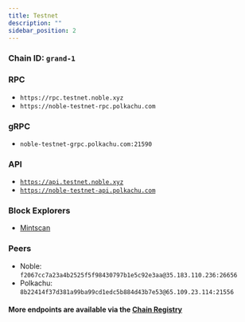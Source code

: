 ```yaml
---
title: Testnet
description: ""
sidebar_position: 2
---
```


### Chain ID: `grand-1`

### RPC
- `https://rpc.testnet.noble.xyz`
- `https://noble-testnet-rpc.polkachu.com`

### gRPC
- `noble-testnet-grpc.polkachu.com:21590`

### API
- [`https://api.testnet.noble.xyz`](https://api.testnet.noble.xyz)
- [`https://noble-testnet-api.polkachu.com`](https://noble-testnet-api.polkachu.com)

### Block Explorers
- [Mintscan](https://www.mintscan.io/noble-testnet)

### Peers
- Noble: `f2067cc7a23a4b2525f5f98430797b1e5c92e3aa@35.183.110.236:26656`
- Polkachu: `8b22414f37d381a99ba99cd1edc5b884d43b7e53@65.109.23.114:21556`

#### More endpoints are available via the [Chain Registry](https://github.com/cosmos/chain-registry/tree/master/testnets/nobletestnet)